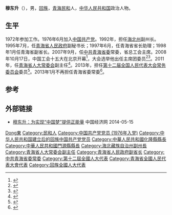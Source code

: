 '''穆东升'''（{{bd|1954年||}}），男，[[回族|回族]]，[[青海|青海]][[民和|民和]]人，[[中华人民共和国|中华人民共和国]]政治人物。

== 生平 ==
1972年参加工作。1976年6月加入[[中国共产党|中国共产党]]。1992年，担任[[海北州|海北州]]副州长。1995年7月，任[[青海省人民政府|青海省人民政府]]副秘书长；1997年6月，任青海省省长助理；1998年1月任青海省副省长。2007年9月，任[[中共青海省委|中共青海省委]]常委，省总工会主席。2008年10月17日，中国工会十五大在北京开幕<ref>{{Cite book|title=中国工会章程简史 第2版|last=中华全国总工会组织部编|publisher=[[中国工人出版社|中国工人出版社]]|location=北京|year=2018.12|isbn=978-7-5008-7110-1|pages=125-126}}</ref>，大会选举他出任主席团委员<ref>{{Cite book|title=中国人物年鉴 2009|last=中国人物年鉴社|publisher=中国人物年鉴社|year=2009.12|pages=188}}</ref><ref>{{Cite book|title=中国工会十五大文件汇编|last=中国工会十五大文件组编|publisher=中国工人出版社|location=北京|year=2008.10|isbn=978-7-5008-4240-8|pages=144}}</ref>。2011年，任[[青海省人大常委会|青海省人大常委会]]副主任<ref>{{cite news|title=穆东升同志简历|url=http://cpc.people.com.cn/GB/64162/123659/123812/7331214.html|accessdate=2013-03-25|newspaper=中国共产党新闻网|archive-date=2012-10-26|archive-url=https://web.archive.org/web/20121026212444/http://cpc.people.com.cn/GB/64162/123659/123812/7331214.html|dead-url=no}}</ref>。2013年，担任[[第十二届全国人民代表大会常务委员会|第十二届全国人民代表大会常务委员会]]委员<ref>{{cite news|title=为实现“中国梦”提供正能量 访穆东升|url=http://news.ifeng.com/gundong/detail_2013_03/14/23089818_0.shtml|accessdate=2013-03-25|newspaper=凤凰网}}</ref>。2013年1月不再担任青海省委常委<ref>{{cite web|accessdate=2014-06-28|url=http://district.ce.cn/newarea/sddy/201301/14/t20130114_24026055.shtml|title=穆东升不再担任青海省委常委|publisher=中国经济网|archive-date=2014-05-03|archive-url=https://web.archive.org/web/20140503185218/http://district.ce.cn/newarea/sddy/201301/14/t20130114_24026055.shtml|dead-url=no}}</ref>。

== 参考 ==
{{reflist}}

== 外部链接 ==
* [http://district.ce.cn/newarea/roll/201303/14/t20130314_24198270.shtml 穆东升：为实现“中国梦”提供正能量] {{Wayback|url=http://district.ce.cn/newarea/roll/201303/14/t20130314_24198270.shtml |date=20140517164755 }} 中国经济网 2014-05-15

{{中华全国总工会第十五届执行委员会}}

{{Authority control}}
{{DEFAULTSORT:Mu穆}}
[[Category:穆姓|Dong東]]
[[Category:民和人|Category:民和人]]
[[Category:中国共产党党员_(1976年入党)|Category:中国共产党党员 (1976年入党)]]
[[Category:中华人民共和国建立后的回族中国共产党党员|Category:中华人民共和国建立后的回族中国共产党党员]]
[[Category:中華人民共和國化隆縣縣長|Category:中華人民共和國化隆縣縣長]]
[[Category:中華人民共和國門源縣縣長|Category:中華人民共和國門源縣縣長]]
[[Category:海北藏族自治州副州長|Category:海北藏族自治州副州長]]
[[Category:青海省人大常委会副主任|Category:青海省人大常委会副主任]]
[[Category:青海省人民政府副省长|Category:青海省人民政府副省长]]
[[Category:中共青海省委常委|Category:中共青海省委常委]]
[[Category:第十二屆全國人大代表|Category:第十二屆全國人大代表]]
[[Category:青海省全國人民代表大會代表|Category:青海省全國人民代表大會代表]]
[[Category:回族全國人大代表|Category:回族全國人大代表]]
